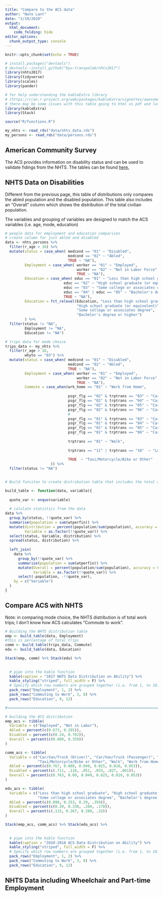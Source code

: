 ```yaml
---
title: "Compare to the ACS data"
author: "Nate Lant"
date: "2/19/2020"
output: 
  html_document:
    code_folding: hide
editor_options: 
  chunk_output_type: console
---
```


```r
knitr::opts_chunk$set(echo = TRUE)

# install.packages("devtools")
# devtools::install_github("byu-transpolab/nhts2017")
library(nhts2017)
library(tidyverse)
library(scales)
library(pander)

# for help understanding the kableExtra library 
# (https://cran.r-project.org/web/packages/kableExtra/vignettes/awesome_table_in_html.html)
# there may be some issues with this table going to html vs pdf and latex
library(kableExtra)
library(Stack)

source("R/functions.R")

my_nhts <- read_rds("data/nhts_data.rds")
my_persons <- read_rds("data/persons.rds")
```

## American Community Survey
The ACS provides information on disability status and can be used to validate fidings from the NHTS. 
The tables can be found [here.](https://data.census.gov/cedsci/table?q=S18&d=ACS%201-Year%20Estimates%20Subject%20Tables&tid=ACSST1Y2018.S1810&vintage=2018)

## NHTS Data on Disabilities
Different from the previous page, this table of distributions only compares the abled population and the
disabled population. This table also includes an "Overall" column which shows the distribution of the total
civilian population.

The variables and grouping of variables are designed to match the ACS variables (i.e. age, mode, education)

```r
# people data for employment and education comparison
# create column for just abled and disabled
data <- nhts_persons %>% 
  filter(r_age > 16) %>%
  mutate(status = case_when( medcond == "01" ~ "Disabled", 
                             medcond == "02" ~ "Abled",
                             TRUE ~ "NA"),
         Employment = case_when( worker == "01" ~ "Employed",
                                 worker == "02" ~ "Not in Labor Force",
                                 TRUE ~ "NA"),
         Education = case_when( educ == "01" ~ "Less than high school graduate",
                           educ == "02" ~ "High school graduate (or equivalent)",
                           educ == "03" ~ "Some college or associates degree",
                           educ == "04" | educ == "05" ~ "Bachelor's degree or higher",
                           TRUE ~ "NA"),
         Education = fct_relevel(Education, "Less than high school graduate",
                                 "High school graduate (or equivalent)", 
                                 "Some college or associates degree",
                                 "Bachelor's degree or higher")
         ) %>%
  filter(status != "NA", 
         Employment != "NA",
         Education != "NA") 

# trips data for mode choice
trips_data <- my_nhts %>%
  filter(r_age > 16,
         whyto == "03") %>%
  mutate(status = case_when( medcond == "01" ~ "Disabled", 
                             medcond == "02" ~ "Abled",
                             TRUE ~ "NA"),
         Employment = case_when( worker == "01" ~ "Employed",
                                 worker == "02" ~ "Not in Labor Force",
                                 TRUE ~ "NA"),
         Commute = case_when(wrk_home == "01" ~ "Work from Home",
           
                             psgr_flg == "02" & trptrans == "03" ~ "Car/Van/Truck (Driver)",
                             psgr_flg == "02" & trptrans == "04" ~ "Car/Van/Truck (Driver)",
                             psgr_flg == "02" & trptrans == "05" ~ "Car/Van/Truck (Driver)",
                             psgr_flg == "02" & trptrans == "06" ~ "Car/Van/Truck (Driver)",
                             # 
                             psgr_flg == "01" & trptrans == "03" ~ "Car/Van/Truck (Passenger)",
                             psgr_flg == "01" & trptrans == "04" ~ "Car/Van/Truck (Passenger)",
                             psgr_flg == "01" & trptrans == "05" ~ "Car/Van/Truck (Passenger)",
                             psgr_flg == "01" & trptrans == "06" ~ "Car/Van/Truck (Passenger)",
                            
                             trptrans == "01" ~ "Walk",
                             
                             trptrans == "11" | trptrans == "16"  ~ "Local Transit",
                             
                             TRUE  ~ "Taxi/Motorcycle/Bike or Other"
                     )) %>%
  filter(status != "NA")
  
```

```r

# Build funciton to create distribution table that includes the total distribution

build_table <- function(data, variable){
  
  quote_var <- enquo(variable)
  
  # calulate statistics from the data
data %>%
  group_by(status, !!quote_var) %>%
  summarise(population = sum(wtperfin)) %>%
  mutate(distribution = percent(population/sum(population), accuracy = 0.1),
         Variable = as.factor(!!quote_var)) %>%
  select(status, Variable, distribution) %>%
  spread(status, distribution) %>%
  
  left_join(
    data %>% 
      group_by(!!quote_var) %>%
      summarise(population = sum(wtperfin)) %>%
      mutate(Overall = percent(population/sum(population), accuracy = 0.1),
             Variable = as.factor(!!quote_var)) %>%
      select(-population, -!!quote_var),
    by = c("Variable")
  )
}
```

## Compare ACS with NHTS
Note: in comparing mode choice, the NHTS distribution is of total work trips; I don't know how ACS calculates "Commute
to work".
```r
# Building the NHTS distribution table
emp <- build_table(data, Employment)
#this is percentage of total trips
comm <- build_table(trips_data, Commute)
edu <- build_table(data, Education)

Stack(emp, comm) %>% Stack(edu) %>%
  
  
  # pipe into the kable function
  kable(caption = "2017 NHTS Data Distribution on Ability") %>%
  kable_styling("striped", full_width = F) %>%
  # Specify which row numbers are grouped together (i.e. from 1, to 10)
  pack_rows("Employment", 1, 2) %>%
  pack_rows("Commuting to Work", 3, 8) %>%
  pack_rows("Education", 9, 12) 

```

```r

#=======================================================================

# building the ACS distribution
emp_acs <- tibble(
  Variable = c("Employed", "Not in Labor"),
  Abled = percent(c(0.673, 0.295)),
  Disabled = percent(c(0.24, 0.762)),
  Overall = percent(c(0.609, 0.359))
)

comm_acs <- tibble(
  Variable = c("Car/Van/Truck (Driver)", "Car/Van/Truck (Passenger)", "Local Transit", 
               "Taxi/Motorcycle/Bike or Other", "Walk", "Work from Home"),
  Abled = percent(c(0.767, 0.088, 0.049, 0.025, 0.018, 0.053)),
  Disabled = percent(c(.711, .116, .051, .033, .027, .061)),
  Overall = percent(c(0.763, 0.09, 0.049, 0.025, 0.019, 0.053))
)

edu_acs <- tibble(
  Variable = c("Less than high school graduate", "High school graduate (or equivalent)", 
               "Some college or associates degree", "Bachelor's degree or higher"),
  Abled = percent(c(0.098, 0.253, 0.29, .359)),
  Disabled = percent(c(0.20, 0.338, .284, .178)),
  Overall = percent(c(.115, 0.267, 0.289, .33))
)

Stack(emp_acs, comm_acs) %>% Stack(edu_acs) %>%
  
  
  # pipe into the kable function
  kable(caption = "2010-2018 ACS Data Distribution on Ability") %>%
  kable_styling("striped", full_width = F) %>%
  # Specify which row numbers are grouped together (i.e. from 1, to 10)
  pack_rows("Employment", 1, 2) %>%
  pack_rows("Commuting to Work", 3, 8) %>%
  pack_rows("Education", 9, 12) 


```

## NHTS Data including Wheelchair and Part-time Employment
